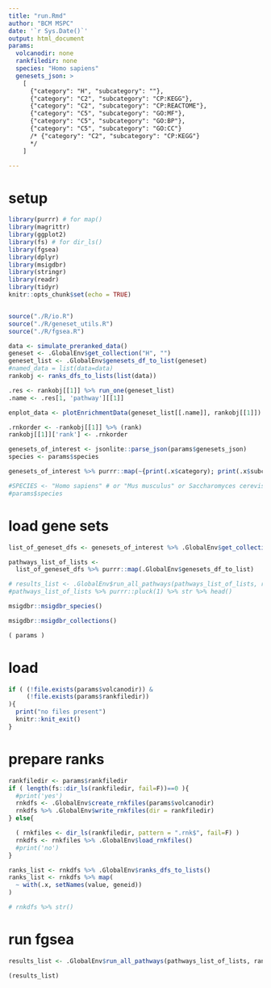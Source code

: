 ```yaml
---
title: "run.Rmd"
author: "BCM MSPC"
date: '`r Sys.Date()`'
output: html_document
params:
  volcanodir: none
  rankfiledir: none
  species: "Homo sapiens"
  genesets_json: >
    [
      {"category": "H", "subcategory": ""},
      {"category": "C2", "subcategory": "CP:KEGG"},
      {"category": "C2", "subcategory": "CP:REACTOME"},
      {"category": "C5", "subcategory": "GO:MF"},
      {"category": "C5", "subcategory": "GO:BP"},
      {"category": "C5", "subcategory": "GO:CC"}
      /* {"category": "C2", "subcategory": "CP:KEGG"}
      */
    ]

---
```


# setup

```r
library(purrr) # for map()
library(magrittr)
library(ggplot2)
library(fs) # for dir_ls()
library(fgsea)
library(dplyr)
library(msigdbr)
library(stringr)
library(readr)
library(tidyr)
knitr::opts_chunk$set(echo = TRUE)


source("./R/io.R")
source("./R/geneset_utils.R")
source("./R/fgsea.R")
```

```r
data <- simulate_preranked_data()
geneset <- .GlobalEnv$get_collection("H", "")
geneset_list <- .GlobalEnv$genesets_df_to_list(geneset)
#named_data = list(data=data)
rankobj <- ranks_dfs_to_lists(list(data))

.res <- rankobj[[1]] %>% run_one(geneset_list)
.name <- .res[1, 'pathway'][[1]]

enplot_data <- plotEnrichmentData(geneset_list[[.name]], rankobj[[1]])

.rnkorder <- -rankobj[[1]] %>% (rank)
rankobj[[1]]['rank'] <- .rnkorder

```




```r

genesets_of_interest <- jsonlite::parse_json(params$genesets_json)
species <- params$species

genesets_of_interest %>% purrr::map(~{print(.x$category); print(.x$subcategory)})

#SPECIES <- "Homo sapiens" # or "Mus musculus" or Saccharomyces cerevisiae, and others
#params$species
```

# load gene sets

```r
list_of_geneset_dfs <- genesets_of_interest %>% .GlobalEnv$get_collections()
```

```r
pathways_list_of_lists <-
  list_of_geneset_dfs %>% purrr::map(.GlobalEnv$genesets_df_to_list)
```

```r
# results_list <- .GlobalEnv$run_all_pathways(pathways_list_of_lists, ranks_list)
#pathways_list_of_lists %>% purrr::pluck(1) %>% str %>% head()
```




```r
msigdbr::msigdbr_species()
```
```r

msigdbr::msigdbr_collections()
```

```r
( params )
```
# load

```r

if ( (!file.exists(params$volcanodir)) &
     (!file.exists(params$rankfiledir))
){
  print("no files present")
  knitr::knit_exit()
}

```


# prepare ranks

```r

rankfiledir <- params$rankfiledir
if ( length(fs::dir_ls(rankfiledir, fail=F))==0 ){
  #print('yes')
  rnkdfs <- .GlobalEnv$create_rnkfiles(params$volcanodir)
  rnkdfs %>% .GlobalEnv$write_rnkfiles(dir = rankfiledir)
} else{

  ( rnkfiles <- dir_ls(rankfiledir, pattern = ".rnk$", fail=F) )
  rnkdfs <- rnkfiles %>% .GlobalEnv$load_rnkfiles()
  #print('no')
}

ranks_list <- rnkdfs %>% .GlobalEnv$ranks_dfs_to_lists()
ranks_list <- rnkdfs %>% map(
  ~ with(.x, setNames(value, geneid))
)

# rnkdfs %>% str()
```

# run fgsea
```r

results_list <- .GlobalEnv$run_all_pathways(pathways_list_of_lists, ranks_list)

(results_list)
```